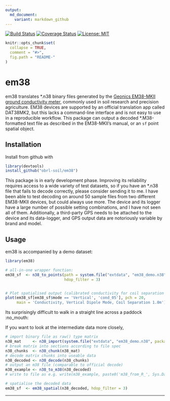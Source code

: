 ```yaml
---
output:
  md_document:
    variant: markdown_github
---
```


<!-- README.md is generated from README.Rmd. Please edit that file -->

[![Build Status](https://travis-ci.com/obrl-soil/em38.svg?branch=master)](https://travis-ci.com/obrl-soil/em38)
[![Coverage Status](https://img.shields.io/codecov/c/github/obrl-soil/em38/master.svg)](https://codecov.io/github/obrl-soil/em38?branch=master)
[![License: MIT](https://img.shields.io/badge/License-MIT-yellow.svg)](https://opensource.org/licenses/MIT)

```r
knitr::opts_chunk$set(
  collapse = TRUE,
  comment = "#>",
  fig.path = "README-"
)
```

# em38

em38 translates \*.n38 binary files generated by the [Geonics EM38-MKII ground conductivity meter](http://geonics.com/html/em38.html), commonly used in soil research and precision agriculture. EM38 devices are supported by an official translation app called DAT38MK2, but this lacks a command-line interface and is not easy to use in a reproducible workflow. This package can output a decoded \*.M38-formatted text file as described in the EM38-MKII's manual, or an `sf` point spatial object. 

## Installation

Install from github with

```r
library(devtools)
install_github("obrl-soil/em38")
```

This package is in early development phase. Improving its reliability requires access to a wide variety of test datasets, so if you have an \*.n38 file that fails to decode correctly, please consider sending it to me. I have been able to test decoding on around 50 sample files from two different EM38-MKII devices, but could always use more. The device and its logger have a large number of possible setting combinations, and I have not seen all of them. Additionally, a third-party GPS needs to be attached to the device and its data-logger, and GPS output data are notoriously variable by brand and model.

## Usage

em38 is accompanied by a demo dataset:

```r
library(em38)

# all-in-one wrapper function:
em38_sf  <- n38_to_points(path = system.file("extdata", "em38_demo.n38", package = "em38"),
                          hdop_filter = 3)


# Plot spatialised output (calibrated conductivity for coil separation 0.5m)
plot(em38_sf[em38_sf$mode == 'Vertical', 'cond_05'], pch = 20, 
     main = 'Conductivity, Vertical Dipole Mode, Coil Separation 1.0m')
```

Its surprisingly difficult to walk in a straight line across a paddock :no_mouth:

If you want to look at the intermediate data more closely,

```r
# import binary file as raw() type matrix
n38_mat     <- n38_import(system.file("extdata", "em38_demo.n38", package = "em38"))
# break matrix into sections according to file spec 
n38_chunks  <- n38_chunk(n38_mat)
# decode matrix chunks into useable data
n38_decoded <- n38_decode(n38_chunks)
# output an m38 file (comparable to official decode)
m38_example <- n38_to_m38(n38_decoded)
# write to file as e.g. write(m38_example, paste0('m38_from_R_', Sys.Date(), '.m38'))

# spatialise the decoded data
em38_sf  <- em38_spatial(n38_decoded, hdop_filter = 3)

```

***
